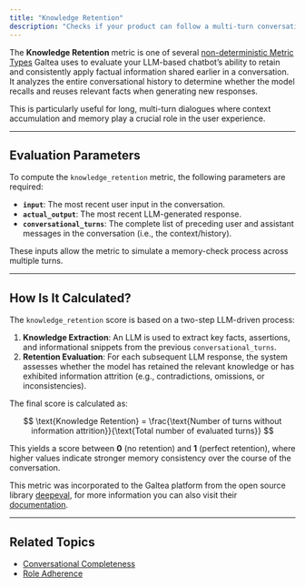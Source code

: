 ```yaml
---
title: "Knowledge Retention"
description: "Checks if your product can follow a multi-turn conversation without losing information."
---
```


The **Knowledge Retention** metric is one of several [non-deterministic Metric Types](/concepts/metric-type) Galtea uses to evaluate your LLM-based chatbot’s ability to retain and consistently apply factual information shared earlier in a conversation. It analyzes the entire conversational history to determine whether the model recalls and reuses relevant facts when generating new responses.

This is particularly useful for long, multi-turn dialogues where context accumulation and memory play a crucial role in the user experience.

---

## Evaluation Parameters

To compute the `knowledge_retention` metric, the following parameters are required:

- **`input`**: The most recent user input in the conversation.
- **`actual_output`**: The most recent LLM-generated response.
- **`conversational_turns`**: The complete list of preceding user and assistant messages in the conversation (i.e., the context/history).

These inputs allow the metric to simulate a memory-check process across multiple turns.

---

## How Is It Calculated?

The `knowledge_retention` score is based on a two-step LLM-driven process:

1. **Knowledge Extraction**: An LLM is used to extract key facts, assertions, and informational snippets from the previous `conversational_turns`.
2. **Retention Evaluation**: For each subsequent LLM response, the system assesses whether the model has retained the relevant knowledge or has exhibited information attrition (e.g., contradictions, omissions, or inconsistencies).

The final score is calculated as:

$$
\text{Knowledge Retention} = \frac{\text{Number of turns without information attrition}}{\text{Total number of evaluated turns}}
$$

This yields a score between **0** (no retention) and **1** (perfect retention), where higher values indicate stronger memory consistency over the course of the conversation.

<Note>This metric was incorporated to the Galtea platform from the open source library [deepeval](https://deepeval.com/), for more information you can also visit their [documentation](https://deepeval.com/docs/metrics-knowledge-retention).</Note>


---

## Related Topics

- [Conversational Completeness](/concepts/metric-type/conversational-completeness)
- [Role Adherence](/concepts/metric-type/role-adherence)